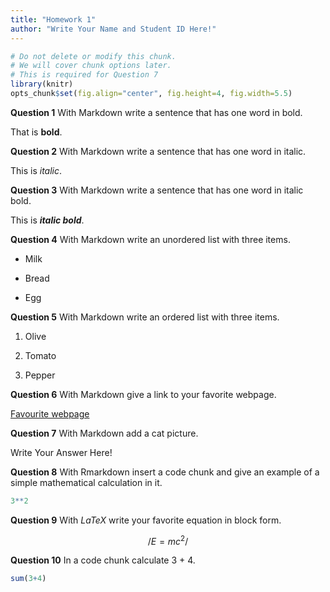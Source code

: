 ```yaml
---
title: "Homework 1"
author: "Write Your Name and Student ID Here!"
---
```


```r
# Do not delete or modify this chunk.
# We will cover chunk options later.
# This is required for Question 7
library(knitr)
opts_chunk$set(fig.align="center", fig.height=4, fig.width=5.5)
```

**Question 1** With Markdown write a sentence that has one word in bold.

That is **bold**.

**Question 2** With Markdown write a sentence that has one word in italic.

This is _italic_.

**Question 3** With Markdown write a sentence that has one word in italic bold.

This is **_italic bold_**.

**Question 4** With Markdown write an unordered list with three items.

* Milk

* Bread

* Egg

**Question 5** With Markdown write an ordered list with three items.

1. Olive

2. Tomato

3. Pepper

**Question 6** With Markdown give a link to your favorite webpage.

[Favourite webpage](https://open.spotify.com)

**Question 7** With Markdown add a cat picture.

Write Your Answer Here!

**Question 8** With Rmarkdown insert a code chunk and give an example of a simple mathematical calculation in it.

```r
3**2
```



**Question 9** With $LaTeX$ write your favorite equation in block form.

$$/E=mc^2/$$

**Question 10** In a code chunk calculate 3 + 4.

```r
sum(3+4)
```

